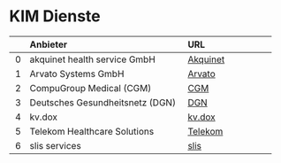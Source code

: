 # KIM Dienste

|    | Anbieter                          | URL                |
|---:|:----------------------------------|:-------------------|
|  0 | akquinet health service GmbH      | [Akquinet](https://www.akquinet.de)        |
|  1 | Arvato Systems GmbH                | [Arvato](https://www.arvato-systems.de)    |
|  2 | CompuGroup Medical (CGM)           | [CGM](https://www.cgm.com)                 |
|  3 | Deutsches Gesundheitsnetz (DGN)   | [DGN](https://www.dgn.de)                  |
|  4 | kv.dox                             | [kv.dox](https://www.kv-dox.de)            |
|  5 | Telekom Healthcare Solutions       | [Telekom](https://www.telekom-healthcare-solutions.de) |
|  6 | slis services                      | [slis](https://www.slis.services)          |
